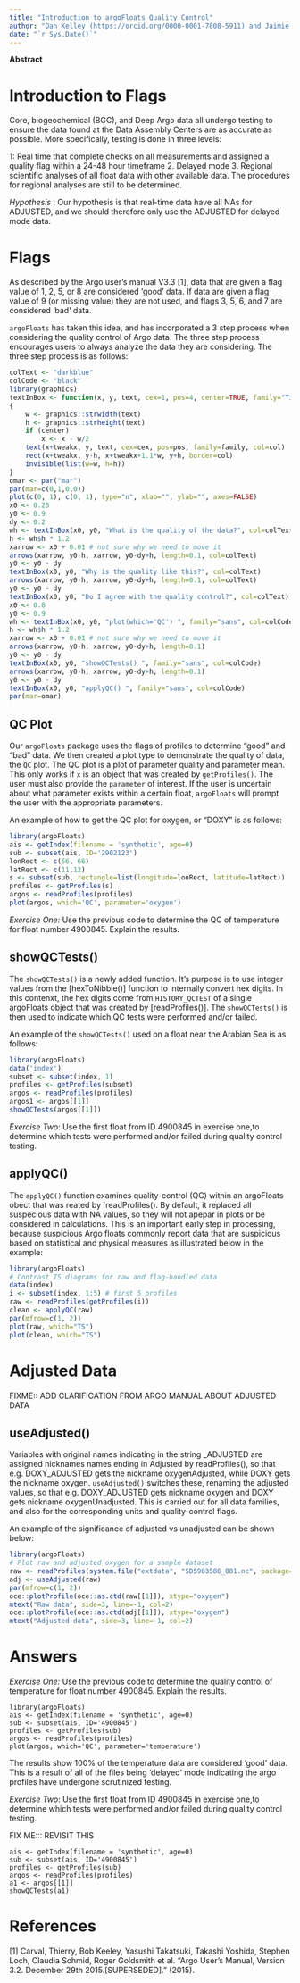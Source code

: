 ```yaml
---
title: "Introduction to argoFloats Quality Control"
author: "Dan Kelley (https://orcid.org/0000-0001-7808-5911) and Jaimie Harbin (https://orcid.org/0000-0003-3774-3732)"
date: "`r Sys.Date()`"
---
```


**Abstract**

# Introduction to Flags
Core, biogeochemical (BGC), and Deep Argo data all undergo testing to ensure the data found at the Data Assembly Centers are as accurate as possible. More specifically, testing is done in three levels:

1: Real time that complete checks on all measurements and assigned a quality flag within a 24-48 hour timeframe
2. Delayed mode
3. Regional scientific analyses of all float data with other available data. The procedures for regional analyses are still to be determined.

*Hypothesis* : Our hypothesis is that real-time data have all NAs for <PARAM>ADJUSTED, and we should therefore only use the <PARAM>ADJUSTED for delayed mode data.

# Flags
As described by the Argo user’s manual V3.3 [1], data that are given a flag value of 1, 2, 5, or 8 are considered 'good' data. If data are given a flag value of 9 (or missing value) they are not used, and flags 3, 5, 6, and 7 are considered 'bad' data.

`argoFloats` has taken this idea, and has incorporated a 3 step process when considering the quality control of Argo data. The three step process encourages users to always analyze the data they are considering. The three step process is as follows:

```r
colText <- "darkblue"
colCode <- "black"
library(graphics)
textInBox <- function(x, y, text, cex=1, pos=4, center=TRUE, family="Times New Roman", col="black", tweakx=0)
{
    w <- graphics::strwidth(text)
    h <- graphics::strheight(text)
    if (center)
        x <- x - w/2
    text(x+tweakx, y, text, cex=cex, pos=pos, family=family, col=col)
    rect(x+tweakx, y-h, x+tweakx+1.1*w, y+h, border=col)
    invisible(list(w=w, h=h))
}
omar <- par("mar")
par(mar=c(0,1,0,0))
plot(c(0, 1), c(0, 1), type="n", xlab="", ylab="", axes=FALSE)
x0 <- 0.25
y0 <- 0.9
dy <- 0.2
wh <- textInBox(x0, y0, "What is the quality of the data?", col=colText)
h <- wh$h * 1.2
xarrow <- x0 + 0.01 # not sure why we need to move it
arrows(xarrow, y0-h, xarrow, y0-dy+h, length=0.1, col=colText)
y0 <- y0 - dy
textInBox(x0, y0, "Why is the quality like this?", col=colText)
arrows(xarrow, y0-h, xarrow, y0-dy+h, length=0.1, col=colText)
y0 <- y0 - dy
textInBox(x0, y0, "Do I agree with the quality control?", col=colText)
x0 <- 0.8
y0 <- 0.9
wh <- textInBox(x0, y0, "plot(which='QC') ", family="sans", col=colCode)
h <- wh$h * 1.2
xarrow <- x0 + 0.01 # not sure why we need to move it
arrows(xarrow, y0-h, xarrow, y0-dy+h, length=0.1)
y0 <- y0 - dy
textInBox(x0, y0, "showQCTests() ", family="sans", col=colCode)
arrows(xarrow, y0-h, xarrow, y0-dy+h, length=0.1)
y0 <- y0 - dy
textInBox(x0, y0, "applyQC() ", family="sans", col=colCode)
par(mar=omar)
```

## QC Plot
Our `argoFloats` package uses the flags of profiles to determine "good" and "bad" data. We then created a plot type to demonstrate the quality of data, the `QC` plot. The QC plot is a plot of parameter quality and parameter mean. This only works if `x` is an object that was created by `getProfiles()`. The user must also provide the `parameter` of interest. If the user is uncertain about what parameter exists within a certain float, `argoFloats` will prompt the user with the appropriate parameters. 

An example of how to get the QC plot for oxygen, or "DOXY" is as follows:

```r
library(argoFloats)
ais <- getIndex(filename = 'synthetic', age=0)
sub <- subset(ais, ID='2902123')
lonRect <- c(56, 66)
latRect <- c(11,12)
s <- subset(sub, rectangle=list(longitude=lonRect, latitude=latRect))
profiles <- getProfiles(s)
argos <- readProfiles(profiles)
plot(argos, which='QC', parameter='oxygen')
```

*Exercise One:* Use the previous code to determine the QC of temperature for float number 4900845. Explain the results.

## showQCTests()
The `showQCTests()` is a newly added function. It's purpose is to use integer values from the [hexToNibble()] function to internally convert hex digits. In this contenxt, the hex digits come from `HISTORY_QCTEST` of a single argoFloats object that was created by [readProfiles()]. The `showQCTests()` is then used to indicate which QC tests were performed and/or failed.

An example of the `showQCTests()` used on a float near the Arabian Sea is as follows:

```r
library(argoFloats)
data('index')
subset <- subset(index, 1)
profiles <- getProfiles(subset)
argos <- readProfiles(profiles)
argos1 <- argos[[1]]
showQCTests(argos[[1]])
```

*Exercise Two*: Use the first float from ID 4900845 in exercise one,to determine which tests were performed and/or failed during quality control testing.

## applyQC()

The `applyQC()` function examines quality-control (QC) within an argoFloats obect that was reated by `readProfiles(). By default, it replaced all suspecious data with NA values, so they will not apepar in plots or be considered in calculations. This is an important early step in processing, because suspicious Argo floats commonly report data that are suspicious based on statistical and physical measures as illustrated below in the example:

```r
library(argoFloats)
# Contrast TS diagrams for raw and flag-handled data
data(index)
i <- subset(index, 1:5) # first 5 profiles
raw <- readProfiles(getProfiles(i))
clean <- applyQC(raw)
par(mfrow=c(1, 2))
plot(raw, which="TS")
plot(clean, which="TS")
```

# Adjusted Data
FIXME:: ADD CLARIFICATION FROM ARGO MANUAL ABOUT ADJUSTED DATA

## useAdjusted()

Variables with original names indicating in the string <PARAM>_ADJUSTED are assigned nicknames names ending in Adjusted by readProfiles(), so that e.g. DOXY_ADJUSTED gets the nickname oxygenAdjusted, while DOXY gets the nickname oxygen. `useAdjusted()` switches these, renaming the adjusted values, so that e.g. DOXY_ADJUSTED gets nickname oxygen and DOXY gets nickname oxygenUnadjusted. This is carried out for all data families, and also for the corresponding units and quality-control flags.

An example of the significance of adjusted vs unadjusted can be shown below:

```r
library(argoFloats)
# Plot raw and adjusted oxygen for a sample dataset
raw <- readProfiles(system.file("extdata", "SD5903586_001.nc", package="argoFloats"))
adj <- useAdjusted(raw)
par(mfrow=c(1, 2))
oce::plotProfile(oce::as.ctd(raw[[1]]), xtype="oxygen")
mtext("Raw data", side=3, line=-1, col=2)
oce::plotProfile(oce::as.ctd(adj[[1]]), xtype="oxygen")
mtext("Adjusted data", side=3, line=-1, col=2)
```

# Answers
*Exercise One:* Use the previous code to determine the quality control of temperature for float number 4900845. Explain the results.
```
library(argoFloats)
ais <- getIndex(filename = 'synthetic', age=0)
sub <- subset(ais, ID='4900845')
profiles <- getProfiles(sub)
argos <- readProfiles(profiles)
plot(argos, which='QC', parameter='temperature')
```

The results show 100% of the temperature data are considered 'good' data. This is a result of all of the files being 'delayed' mode indicating the argo profiles have undergone scrutinized testing.

*Exercise Two*: Use the first float from ID 4900845 in exercise one,to determine which tests were performed and/or failed during quality control testing.

FIX ME::: REVISIT THIS
```
ais <- getIndex(filename = 'synthetic', age=0)
sub <- subset(ais, ID='4900845')
profiles <- getProfiles(sub)
argos <- readProfiles(profiles)
a1 <- argos[[1]]
showQCTests(a1)
```

# References
[1] Carval, Thierry, Bob Keeley, Yasushi Takatsuki, Takashi Yoshida, Stephen Loch, Claudia Schmid, Roger Goldsmith et al. "Argo User's Manual, Version 3.2. December 29th 2015.[SUPERSEDED]." (2015).
